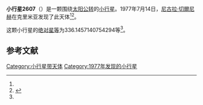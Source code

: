 {{Infobox planet
| bgcolour = #FFFFC0
| name = 2607 Yakutia
| symbol = 
| image = 
| caption = 
| discovery = yes
| discovery_ref = 
| discoverer = [[尼古拉·切爾尼赫|尼古拉·切爾尼赫]]
| discovery_site = [[克里米亚|克里米亚]] 
| discovered = 1977年7月14日
| designations = yes
| mp_name = 
| named_after = 
| alt_names = 1977 NR/ 1951 KK / 1966 PN
| mp_category = [[主带小行星|主带小行星]]
| orbit_ref = <ref name="a">[http://ssd.jpl.nasa.gov/sbdb.cgi?sstr=2607 2607 Yakutia] {{Wayback|url=http://ssd.jpl.nasa.gov/sbdb.cgi?sstr=2607 |date=20210725014216 }}，小行星數據庫瀏覽器（JPL Small-Body Database Browser）－[[美国国家航空航天局|美国国家航空航天局]]喷气推进实验室</ref>
| epoch = 2456400.5 (2013年4月18日更新)
| aphelion = {{convert|2.917634665991487|AU|km|3|abbr=on|lk=out}}
| perihelion = {{convert|1.834738420066373|AU|km|3|abbr=on}}
| semimajor = {{convert|2.37618654302893|AU|km|3|abbr=on}}
| eccentricity = 0.227864317
| period = 1337.886357 [[日|日]]<br />3.66[[儒略年|儒略年]]
| avg_speed = 
| inclination = 2.095091955066986
| asc_node = 359.7782713657202
| mean_anomaly = 
| arg_peri = 336.1457140754294
| satellites = 
| physical_characteristics = yes
| dimensions = 
| mass = 
| density = 
| surface_grav = 
| escape_velocity = 
| sidereal_day = 
| axial_tilt = 
| pole_ecliptic_lat = 
| pole_ecliptic_lon = 
| albedo = 
| temperatures= 
| temp_name1 = 
| mean_temp_1 = 
| max_temp_1 = 
| temp_name2 = 
| max_temp_2 = 
| spectral_type = 
| abs_magnitude = 336.1457140754294
}}

'''小行星2607'''（{{lang-en|2607 Yakutia}}）是一颗围绕[[太阳|太阳]][[公转|公转]]的[[小行星|小行星]]。1977年7月14日，[[尼古拉·切爾尼赫|尼古拉·切爾尼赫]]在克里米亚发现了此天体<ref name="a" /><ref>{{cite news|title=小行星列表|url=http://cfa-www.harvard.edu/iau/lists/NumberedMPs.txt|accessdate=2013-07-08|newspaper=哈佛大学|archive-date=2008-05-17|archive-url=https://web.archive.org/web/20080517010638/http://cfa-www.harvard.edu/iau/lists/NumberedMPs.txt|dead-url=no}}</ref>。

这颗小行星的[[绝对星等|绝对星等]]为336.1457140754294等<ref name="a" />。

==参考文献==
{{reflist}}
{{Minor Planet Number|[[小行星2606|小行星2606]]|[[小行星2608|小行星2608]]}}

{{小天体}}

[[Category:小行星带天体|Category:小行星带天体]]
[[Category:1977年发现的小行星|Category:1977年发现的小行星]]

{{asteroid-stub}}